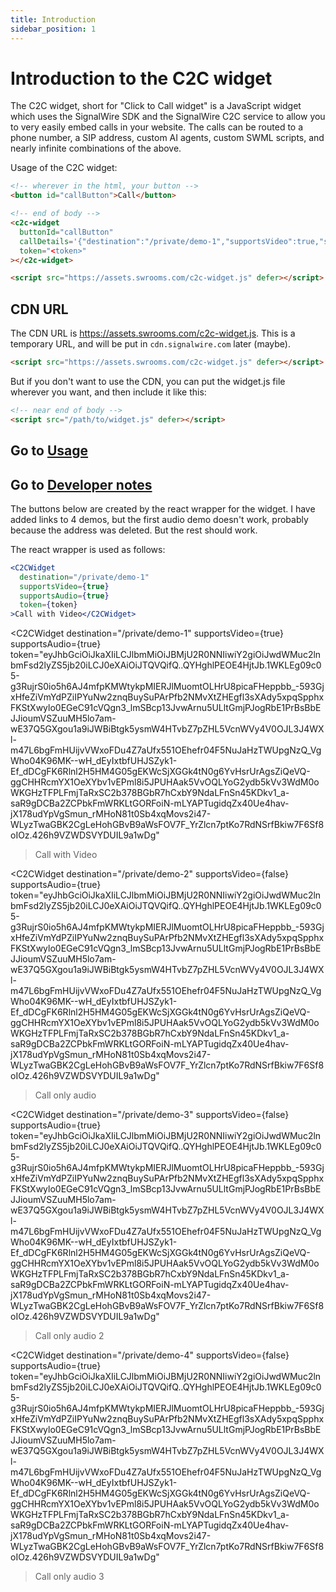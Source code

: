```yaml
---
title: Introduction
sidebar_position: 1
---
```


# Introduction to the C2C widget

The C2C widget, short for "Click to Call widget" is a JavaScript widget which uses the SignalWire SDK and the SignalWire C2C service to 
allow you to very easily embed calls in your website. The calls can be routed to a phone number, a SIP address, custom AI agents, custom SWML scripts, and
nearly infinite combinations of the above.

Usage of the C2C widget:

```html
<!-- wherever in the html, your button -->
<button id="callButton">Call</button>

<!-- end of body -->
<c2c-widget
  buttonId="callButton"
  callDetails='{"destination":"/private/demo-1","supportsVideo":true,"supportsAudio":true}'
  token="<token>"
></c2c-widget>

<script src="https://assets.swrooms.com/c2c-widget.js" defer></script>
```

## CDN URL

The CDN URL is https://assets.swrooms.com/c2c-widget.js. This is a temporary URL, and will be put in `cdn.signalwire.com` later (maybe).

```html
<script src="https://assets.swrooms.com/c2c-widget.js" defer></script>
```

But if you don't want to use the CDN, you can put the widget.js file wherever you want, and then include it like this:

```html
<!-- near end of body -->
<script src="/path/to/widget.js" defer></script>
```


## Go to [Usage](usage/index.mdx)

## Go to [Developer notes](developer/index.mdx)


The buttons below are created by the react wrapper for the widget. 
I have added links to 4 demos, but the first audio demo doesn't work, probably because the address was deleted. But the rest should work.

The react wrapper is used as follows:

```jsx
<C2CWidget
  destination="/private/demo-1"
  supportsVideo={true}
  supportsAudio={true}
  token={token}
>Call with Video</C2CWidget>
```

<C2CWidget
  destination="/private/demo-1"
  supportsVideo={true}
  supportsAudio={true}
  token="eyJhbGciOiJkaXIiLCJlbmMiOiJBMjU2R0NNIiwiY2giOiJwdWMuc2lnbmFsd2lyZS5jb20iLCJ0eXAiOiJTQVQifQ..QYHghlPEOE4HjtJb.1WKLEg09c05-g3RujrS0io5h6AJ4mfpKMWtykpMIERJlMuomtOLHrU8picaFHeppbb_-593GjxHfeZiVmYdPZiIPYuNw2znqBuySuPArPfb2NMvXtZHEgfl3sXAdy5xpqSpphxFKStXwylo0EGeC91cVQgn3_lmSBcp13JvwArnu5ULltGmjPJogRbE1PrBsBbEJJioumVSZuuMH5lo7am-wE37Q5GXgou1a9iJWBiBtgk5ysmW4HTvbZ7pZHL5VcnWVy4V0OJL3J4WXl-m47L6bgFmHUijvVWxoFDu4Z7aUfx551OEhefr04F5NuJaHzTWUpgNzQ_VgWho04K96MK--wH_dEyIxtbfUHJSZyk1-Ef_dDCgFK6Rlnl2H5HM4G05gEKWcSjXGGk4tN0g6YvHsrUrAgsZiQeVQ-ggCHHRcmYX1OeXYbv1vEPml8i5JPUHAak5VvOQLYoG2ydb5kVv3WdM0oWKGHzTFPLFmjTaRxSC2b378BGbR7hCxbY9NdaLFnSn45KDkv1_a-saR9gDCBa2ZCPbkFmWRKLtGORFoiN-mLYAPTugidqZx40Ue4hav-jX178udYpVgSmun_rMHoN81t0Sb4xqMovs2i47-WLyzTwaGBK2CgLeHohGBvB9aWsFOV7F_YrZlcn7ptKo7RdNSrfBkiw7F6Sf8oIOz.426h9VZWDSVYDUIL9a1wDg"
>Call with Video</C2CWidget>

<C2CWidget
  destination="/private/demo-2"
  supportsVideo={false}
  supportsAudio={true}
  token="eyJhbGciOiJkaXIiLCJlbmMiOiJBMjU2R0NNIiwiY2giOiJwdWMuc2lnbmFsd2lyZS5jb20iLCJ0eXAiOiJTQVQifQ..QYHghlPEOE4HjtJb.1WKLEg09c05-g3RujrS0io5h6AJ4mfpKMWtykpMIERJlMuomtOLHrU8picaFHeppbb_-593GjxHfeZiVmYdPZiIPYuNw2znqBuySuPArPfb2NMvXtZHEgfl3sXAdy5xpqSpphxFKStXwylo0EGeC91cVQgn3_lmSBcp13JvwArnu5ULltGmjPJogRbE1PrBsBbEJJioumVSZuuMH5lo7am-wE37Q5GXgou1a9iJWBiBtgk5ysmW4HTvbZ7pZHL5VcnWVy4V0OJL3J4WXl-m47L6bgFmHUijvVWxoFDu4Z7aUfx551OEhefr04F5NuJaHzTWUpgNzQ_VgWho04K96MK--wH_dEyIxtbfUHJSZyk1-Ef_dDCgFK6Rlnl2H5HM4G05gEKWcSjXGGk4tN0g6YvHsrUrAgsZiQeVQ-ggCHHRcmYX1OeXYbv1vEPml8i5JPUHAak5VvOQLYoG2ydb5kVv3WdM0oWKGHzTFPLFmjTaRxSC2b378BGbR7hCxbY9NdaLFnSn45KDkv1_a-saR9gDCBa2ZCPbkFmWRKLtGORFoiN-mLYAPTugidqZx40Ue4hav-jX178udYpVgSmun_rMHoN81t0Sb4xqMovs2i47-WLyzTwaGBK2CgLeHohGBvB9aWsFOV7F_YrZlcn7ptKo7RdNSrfBkiw7F6Sf8oIOz.426h9VZWDSVYDUIL9a1wDg"
>Call only audio</C2CWidget>

<C2CWidget
  destination="/private/demo-3"
  supportsVideo={false}
  supportsAudio={true}
  token="eyJhbGciOiJkaXIiLCJlbmMiOiJBMjU2R0NNIiwiY2giOiJwdWMuc2lnbmFsd2lyZS5jb20iLCJ0eXAiOiJTQVQifQ..QYHghlPEOE4HjtJb.1WKLEg09c05-g3RujrS0io5h6AJ4mfpKMWtykpMIERJlMuomtOLHrU8picaFHeppbb_-593GjxHfeZiVmYdPZiIPYuNw2znqBuySuPArPfb2NMvXtZHEgfl3sXAdy5xpqSpphxFKStXwylo0EGeC91cVQgn3_lmSBcp13JvwArnu5ULltGmjPJogRbE1PrBsBbEJJioumVSZuuMH5lo7am-wE37Q5GXgou1a9iJWBiBtgk5ysmW4HTvbZ7pZHL5VcnWVy4V0OJL3J4WXl-m47L6bgFmHUijvVWxoFDu4Z7aUfx551OEhefr04F5NuJaHzTWUpgNzQ_VgWho04K96MK--wH_dEyIxtbfUHJSZyk1-Ef_dDCgFK6Rlnl2H5HM4G05gEKWcSjXGGk4tN0g6YvHsrUrAgsZiQeVQ-ggCHHRcmYX1OeXYbv1vEPml8i5JPUHAak5VvOQLYoG2ydb5kVv3WdM0oWKGHzTFPLFmjTaRxSC2b378BGbR7hCxbY9NdaLFnSn45KDkv1_a-saR9gDCBa2ZCPbkFmWRKLtGORFoiN-mLYAPTugidqZx40Ue4hav-jX178udYpVgSmun_rMHoN81t0Sb4xqMovs2i47-WLyzTwaGBK2CgLeHohGBvB9aWsFOV7F_YrZlcn7ptKo7RdNSrfBkiw7F6Sf8oIOz.426h9VZWDSVYDUIL9a1wDg"
>Call only audio 2</C2CWidget>

<C2CWidget
  destination="/private/demo-4"
  supportsVideo={false}
  supportsAudio={true}
  token="eyJhbGciOiJkaXIiLCJlbmMiOiJBMjU2R0NNIiwiY2giOiJwdWMuc2lnbmFsd2lyZS5jb20iLCJ0eXAiOiJTQVQifQ..QYHghlPEOE4HjtJb.1WKLEg09c05-g3RujrS0io5h6AJ4mfpKMWtykpMIERJlMuomtOLHrU8picaFHeppbb_-593GjxHfeZiVmYdPZiIPYuNw2znqBuySuPArPfb2NMvXtZHEgfl3sXAdy5xpqSpphxFKStXwylo0EGeC91cVQgn3_lmSBcp13JvwArnu5ULltGmjPJogRbE1PrBsBbEJJioumVSZuuMH5lo7am-wE37Q5GXgou1a9iJWBiBtgk5ysmW4HTvbZ7pZHL5VcnWVy4V0OJL3J4WXl-m47L6bgFmHUijvVWxoFDu4Z7aUfx551OEhefr04F5NuJaHzTWUpgNzQ_VgWho04K96MK--wH_dEyIxtbfUHJSZyk1-Ef_dDCgFK6Rlnl2H5HM4G05gEKWcSjXGGk4tN0g6YvHsrUrAgsZiQeVQ-ggCHHRcmYX1OeXYbv1vEPml8i5JPUHAak5VvOQLYoG2ydb5kVv3WdM0oWKGHzTFPLFmjTaRxSC2b378BGbR7hCxbY9NdaLFnSn45KDkv1_a-saR9gDCBa2ZCPbkFmWRKLtGORFoiN-mLYAPTugidqZx40Ue4hav-jX178udYpVgSmun_rMHoN81t0Sb4xqMovs2i47-WLyzTwaGBK2CgLeHohGBvB9aWsFOV7F_YrZlcn7ptKo7RdNSrfBkiw7F6Sf8oIOz.426h9VZWDSVYDUIL9a1wDg"
>Call only audio 3</C2CWidget>
